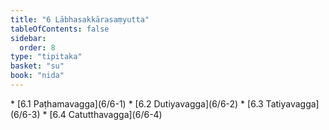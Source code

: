 ```yaml
---
title: "6 Lābhasakkārasaṃyutta"
tableOfContents: false
sidebar:
  order: 8
type: "tipitaka"
basket: "su"
book: "nida"
---
```



<DynamicBreadcrumb />



<TableOfContents book="nida" section="6">
* [6.1 Paṭhamavagga](6/6-1)
* [6.2 Dutiyavagga](6/6-2)
* [6.3 Tatiyavagga](6/6-3)
* [6.4 Catutthavagga](6/6-4)
</TableOfContents>